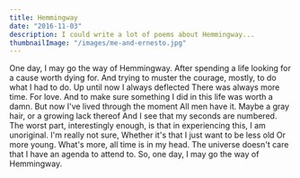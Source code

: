 ```yaml
---
title: Hemmingway
date: "2016-11-03"
description: I could write a lot of poems about Hemmingway...
thumbnailImage: "/images/me-and-ernesto.jpg"
---
```


<Box>
One day, I may go the way of Hemmingway.   
After spending a life looking for a cause worth dying for.   
And trying to muster the courage,  
mostly, to do what I had to do.   
Up until now I always deflected  
There was always more time.  
For love.   
And to make sure   
something I did in this life was worth a damn.   
But now I've lived through the moment  
All men have it.   
Maybe a gray hair, or a growing lack thereof    
And I see that my seconds are numbered.   
The worst part, interestingly enough,  
is that in experiencing this,   
I am unoriginal.   
I'm really not sure,  
Whether it's that I just want to be less old  
Or more young.   
What's more, all time is in my head.   
The universe doesn't care that I have an agenda to attend to.   
So, one day,  
I may go the way of Hemmingway.  
</Box>


